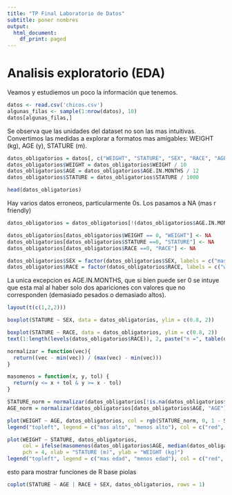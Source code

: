 ```yaml
---
title: "TP Final Laboratorio de Datos"
subtitle: poner nombres
output:
  html_document:
    df_print: paged
---
```


# Analisis exploratorio (EDA)

Veamos y estudiemos un poco la información que tenemos.

```r
datos <- read.csv('chicos.csv')
algunas_filas <- sample(1:nrow(datos), 10)
datos[algunas_filas,]
```

Se observa que las unidades del dataset no son las mas intuitivas. Convertimos las medidas a explorar a formatos mas amigables: WEIGHT (kg), AGE (y), STATURE (m).

```r
datos_obligatorios = datos[, c("WEIGHT", "STATURE", "SEX", "RACE", "AGE.IN.MONTHS")]
datos_obligatorios$WEIGHT = datos_obligatorios$WEIGHT / 10
datos_obligatorios$AGE = datos_obligatorios$AGE.IN.MONTHS / 12
datos_obligatorios$STATURE = datos_obligatorios$STATURE / 1000

head(datos_obligatorios)
```

Hay varios datos erroneos, particularmente 0s. Los pasamos a NA (mas r friendly)

```r
datos_obligatorios = datos_obligatorios[!(datos_obligatorios$AGE.IN.MONTHS == 0),]

datos_obligatorios[datos_obligatorios$WEIGHT == 0, "WEIGHT"] <- NA
datos_obligatorios[datos_obligatorios$STATURE ==0, "STATURE"] <- NA
datos_obligatorios[datos_obligatorios$RACE ==0, "RACE"] <- NA

datos_obligatorios$SEX = factor(datos_obligatorios$SEX, labels = c("masculino", "femenino"))
datos_obligatorios$RACE = factor(datos_obligatorios$RACE, labels = c("white", "black", "oriental", "am. indian", "mixed"))
```

La unica excepcion es AGE.IN.MONTHS, que si bien puede ser 0 se intuye que esta mal al haber solo dos apariciones con valores que no corresponden (demasiado pesados o demasiado altos).

```r
layout(t(c(1,2,2)))

boxplot(STATURE ~ SEX, data = datos_obligatorios, ylim = c(0.8, 2))

boxplot(STATURE ~ RACE, data = datos_obligatorios, ylim = c(0.8, 2))
text(1:length(levels(datos_obligatorios$RACE)), 2, paste("n =", table(datos_obligatorios$RACE)))
```


```r
normalizar = function(vec){
  return((vec - min(vec)) / (max(vec) - min(vec)))
}

masomenos = function(x, y, tol) {
  return(y <= x + tol & y >= x - tol)
}

STATURE_norm = normalizar(datos_obligatorios[!is.na(datos_obligatorios$STATURE), "STATURE"])
AGE_norm = normalizar(datos_obligatorios[datos_obligatorios$AGE, "AGE"])

plot(WEIGHT ~ AGE, datos_obligatorios, col = rgb(STATURE_norm, 0, 1 - STATURE_norm), pch = 4, xlab = "AGE (y)", ylab = "WEIGHT (kg)")
legend("topleft", legend = c("mas alto", "menos alto"), col = c("red", "blue"), pch = 4)

plot(WEIGHT ~ STATURE, datos_obligatorios,
     col = ifelse(masomenos(datos_obligatorios$AGE, median(datos_obligatorios$AGE), 0.5), "green", rgb(AGE_norm, 0, 1 - AGE_norm)),
     pch = 4, xlab = "STATURE (m)", ylab = "WEIGHT (kg)")
legend("topleft", legend = c("mas edad", "menos edad"), col = c("red", "blue"), pch = 4)
```

esto para mostrar funciones de R base piolas

```r
coplot(STATURE ~ AGE | RACE + SEX, datos_obligatorios, rows = 1)
```

